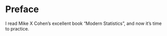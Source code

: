 # Preface {.unnumbered}

I read Mike X Cohen's excellent book "Modern Statistics", and now it's time to practice.